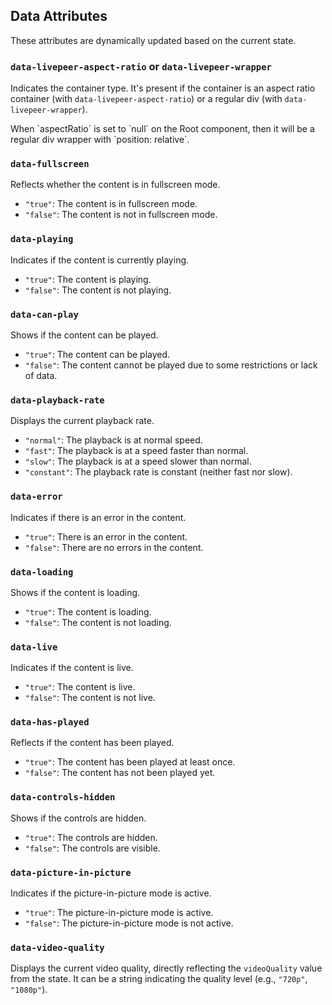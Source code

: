 ## Data Attributes

These attributes are dynamically updated based on the current state.

### `data-livepeer-aspect-ratio` or `data-livepeer-wrapper`

Indicates the container type. It's present if the container is an aspect ratio
container (with `data-livepeer-aspect-ratio`) or a regular div (with
`data-livepeer-wrapper`).

<Info>
  When `aspectRatio` is set to `null` on the Root component, then it will be a
  regular div wrapper with `position: relative`.
</Info>

### `data-fullscreen`

Reflects whether the content is in fullscreen mode.

- `"true"`: The content is in fullscreen mode.
- `"false"`: The content is not in fullscreen mode.

### `data-playing`

Indicates if the content is currently playing.

- `"true"`: The content is playing.
- `"false"`: The content is not playing.

### `data-can-play`

Shows if the content can be played.

- `"true"`: The content can be played.
- `"false"`: The content cannot be played due to some restrictions or lack of
  data.

### `data-playback-rate`

Displays the current playback rate.

- `"normal"`: The playback is at normal speed.
- `"fast"`: The playback is at a speed faster than normal.
- `"slow"`: The playback is at a speed slower than normal.
- `"constant"`: The playback rate is constant (neither fast nor slow).

### `data-error`

Indicates if there is an error in the content.

- `"true"`: There is an error in the content.
- `"false"`: There are no errors in the content.

### `data-loading`

Shows if the content is loading.

- `"true"`: The content is loading.
- `"false"`: The content is not loading.

### `data-live`

Indicates if the content is live.

- `"true"`: The content is live.
- `"false"`: The content is not live.

### `data-has-played`

Reflects if the content has been played.

- `"true"`: The content has been played at least once.
- `"false"`: The content has not been played yet.

### `data-controls-hidden`

Shows if the controls are hidden.

- `"true"`: The controls are hidden.
- `"false"`: The controls are visible.

### `data-picture-in-picture`

Indicates if the picture-in-picture mode is active.

- `"true"`: The picture-in-picture mode is active.
- `"false"`: The picture-in-picture mode is not active.

### `data-video-quality`

Displays the current video quality, directly reflecting the `videoQuality` value
from the state. It can be a string indicating the quality level (e.g., `"720p"`,
`"1080p"`).
